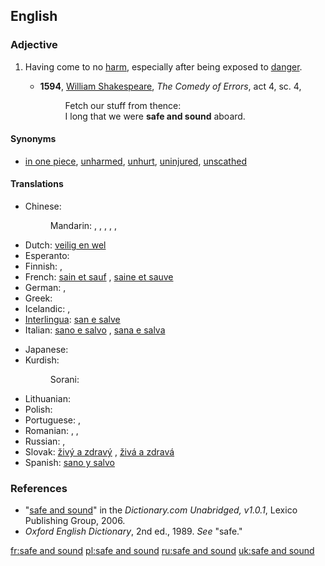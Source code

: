 ==English==

===Adjective===
{{en-adj|pos=[[safe]] [[and]] [[sound]]|-}}

# {{idiomatic}} Having come to no [[harm]], especially after being exposed to [[danger]].
#* '''1594''', [[w:William_Shakespeare|William Shakespeare]], ''The Comedy of Errors'', act 4, sc. 4,
#*: Fetch our stuff from thence:
#*: I long that we were '''safe and sound''' aboard.

====Synonyms====
* [[in one piece]], [[unharmed]], [[unhurt]], [[uninjured]], [[unscathed]]

====Translations====
{{trans-top|having come to no harm}}
* Chinese:
*: Mandarin: {{t|zh|安好|tr=ānhǎo|sc=Hani}}, {{t|zh|平安|tr=píng'ān|sc=Hani}}, {{t|zh|亳髮無傷|sc=Hani}}, {{t|zh|亳发无伤|tr=bòfāwúshāng|sc=Hani}}, {{t|zh|安然無恙|sc=Hani}}, {{t|zh|安然无恙|tr=ānránwúyàng|sc=Hani}}
* Dutch: [[veilig en wel]]
* Esperanto: {{t|eo|sanigita kaj savita}}
* Finnish: {{t+|fi|kunnossa}}, {{t-|fi|turvassa}}
* French: [[sain et sauf]] {{m}}, [[saine et sauve]] {{f}}
* German: {{t|de|wohlbehalten}}, {{t|de|ganz und heil}}
* Greek: {{t|el|σώος και αβλαβής|sc=Grek}}
* Icelandic: {{t-|is|heill á húfi|m}}, {{t-|is|heilu og höldnu}}
* [[Interlingua]]: [[san e salve]]
* Italian: [[sano e salvo]] {{m}}, [[sana e salva]] {{f}}
{{trans-mid}}
* Japanese: {{t|ja|無事|tr=ぶじに, buji-ni|alt=無事に|sc=Jpan}}
* Kurdish:
*: Sorani: {{t|ku|ساغ و سه‌لیم|tr=sAgh u saleem|sc=ku-Arab}}
* Lithuanian: {{t-|lt|sveikas ir gyvas|xs=Lithuanian}}
* Polish: {{t|pl|cały i zdrowy}}
* Portuguese: {{t-|pt|são e salvo|m}}, {{t-|pt|sã e salva|f}}
* Romanian: {{t|ro|teafăr|m|n}}, {{t|ro|sănătos|m|n}}, {{t|ro|teafăr și nevătămat|m|n}}
* Russian: {{t-|ru|в целости и сохранности|tr=v célosti i soxránnosti|sc=Cyrl}}, {{t|ru|целый и невредимый|tr=celyj i nevredímyj|sc=Cyrl}}
* Slovak: [[živý a zdravý]] {{m}}, [[živá a zdravá]] {{f}}
* Spanish: [[sano y salvo]]
{{trans-bottom}}

===References===
* "[http://dictionary.reference.com/search?r=2&q=safe%20and%20sound safe and sound]" in the ''Dictionary.com Unabridged, v1.0.1'', Lexico Publishing Group, 2006.
* ''Oxford English Dictionary'', 2nd ed., 1989.  ''See'' "safe."

[[fr:safe and sound]]
[[pl:safe and sound]]
[[ru:safe and sound]]
[[uk:safe and sound]]